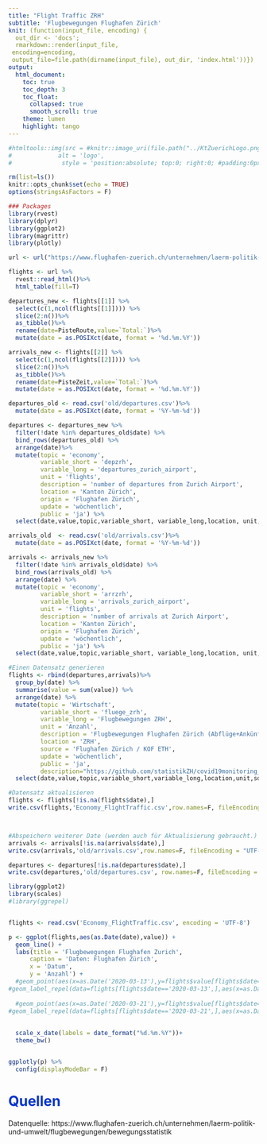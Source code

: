 ```yaml
---
title: "Flight Traffic ZRH"
subtitle: 'Flugbewegungen Flughafen Zürich'
knit: (function(input_file, encoding) {
  out_dir <- 'docs';
  rmarkdown::render(input_file,
 encoding=encoding,
 output_file=file.path(dirname(input_file), out_dir, 'index.html'))})
output: 
  html_document:
    toc: true
    toc_depth: 3
    toc_float:
      collapsed: true
      smooth_scroll: true
    theme: lumen
    highlight: tango
---
```


<style type="text/css">
.main-container {
  max-width: 1800px;
  margin-left: 0;
  margin-right: auto;
}
blockquote {
    padding: 10px 20px;
    margin: 0 0 20px;
    font-size: 14px;
    border-left: 5px solid #eee;
}

h1.title {
  font-size: 38px;
  color: #000000;
  }
  
h1 { /* Header 1 */
  font-size: 28px;
  color: #0033cc;
}
h2 { /* Header 2 */
    font-size: 28px;
	color: #0099ff
}
h3 { /* Header 3 */
    font-size: 14px;
	color: #6600cc
}
</style>

```r
#htmltools::img(src = #knitr::image_uri(file.path("../KtZuerichLogo.png")),
#             alt = 'logo', 
#              style = 'position:absolute; top:0; right:0; #padding:0px;')
```


```r
rm(list=ls())
knitr::opts_chunk$set(echo = TRUE)
options(stringsAsFactors = F)

### Packages 
library(rvest)
library(dplyr)
library(ggplot2)
library(magrittr)
library(plotly)
```


```r
url <- url("https://www.flughafen-zuerich.ch/unternehmen/laerm-politik-und-umwelt/flugbewegungen/bewegungsstatistik", "rb") 

flights <- url %>%
  rvest::read_html()%>%
  html_table(fill=T) 

departures_new <- flights[[1]] %>%
  select(c(1,ncol(flights[[1]]))) %>%
  slice(2:n())%>%
  as_tibble()%>%
  rename(date=PisteRoute,value=`Total:`)%>%
  mutate(date = as.POSIXct(date, format = '%d.%m.%Y'))

arrivals_new <- flights[[2]] %>%
  select(c(1,ncol(flights[[2]]))) %>%
  slice(2:n())%>%
  as_tibble()%>%
  rename(date=PisteZeit,value=`Total:`)%>%
  mutate(date = as.POSIXct(date, format = '%d.%m.%Y'))
```


```r

departures_old <- read.csv('old/departures.csv')%>%
  mutate(date = as.POSIXct(date, format = '%Y-%m-%d'))

departures <- departures_new %>%
  filter(!date %in% departures_old$date) %>%
  bind_rows(departures_old) %>%
  arrange(date)%>%
  mutate(topic = 'economy',
         variable_short = 'depzrh',
         variable_long = 'departures_zurich_airport',
         unit = 'flights',
         description = 'number of departures from Zurich Airport',
         location = 'Kanton Zürich',
         origin = 'Flughafen Zürich',
         update = 'wöchentlich',
         public = 'ja') %>%
  select(date,value,topic,variable_short, variable_long,location, unit, origin, update, public, description)

arrivals_old  <- read.csv('old/arrivals.csv')%>%
  mutate(date = as.POSIXct(date, format = '%Y-%m-%d'))

arrivals <- arrivals_new %>%
  filter(!date %in% arrivals_old$date) %>%
  bind_rows(arrivals_old) %>%
  arrange(date) %>%
  mutate(topic = 'economy',
         variable_short = 'arrzrh',
         variable_long = 'arrivals_zurich_airport',
         unit = 'flights',
         description = 'number of arrivals at Zurich Airport',
         location = 'Kanton Zürich',
         origin = 'Flughafen Zürich',
         update = 'wöchentlich',
         public = 'ja') %>%
  select(date,value,topic,variable_short, variable_long,location, unit, origin, update, public, description)

#Einen Datensatz generieren
flights <- rbind(departures,arrivals)%>%
  group_by(date) %>%
  summarise(value = sum(value)) %>%
  arrange(date) %>%
  mutate(topic = 'Wirtschaft',
         variable_short = 'fluege_zrh',
         variable_long = 'Flugbewegungen ZRH',
         unit = 'Anzahl',
         description = 'Flugbewegungen Flughafen Zürich (Abflüge+Ankünfte)',
         location = 'ZRH',
         source = 'Flughafen Zürich / KOF ETH',
         update = 'wöchentlich',
         public = 'ja',
         description="https://github.com/statistikZH/covid19monitoring_economy_FlightTraffic") %>%
  select(date,value,topic,variable_short,variable_long,location,unit,source,update,public,description)

#Datensatz aktualisieren
flights <- flights[!is.na(flights$date),]
write.csv(flights,'Economy_FlightTraffic.csv',row.names=F, fileEncoding = "UTF-8")



#Abspeichern weiterer Date (werden auch für Aktualisierung gebraucht.)
arrivals <- arrivals[!is.na(arrivals$date),]
write.csv(arrivals,'old/arrivals.csv',row.names=F, fileEncoding = "UTF-8")

departures <- departures[!is.na(departures$date),]
write.csv(departures,'old/departures.csv', row.names=F, fileEncoding = "UTF-8")
```

```r

library(ggplot2)
library(scales)
#library(ggrepel)


flights <- read.csv('Economy_FlightTraffic.csv', encoding = 'UTF-8')

p <- ggplot(flights,aes(as.Date(date),value)) +
  geom_line() +
  labs(title = 'Flugbewegungen Flughafen Zurich',
      caption = 'Daten: Flughafen Zürich',
      x = 'Datum',
      y = 'Anzahl') +
  #geom_point(aes(x=as.Date('2020-03-13'),y=flights$value[flights$date=='2020-03-13']),fill=NA, col='red', shape=1, size=5, stroke = 2)+
#geom_label_repel(data=flights[flights$date=='2020-03-13',],aes(x=as.Date('2020-03-13'),y=flights$value[flights$date=='2020-03-13']),label='13. März 2020', col='red',box.padding   = 0.35, point.padding = 0.5)+
  
  #geom_point(aes(x=as.Date('2020-03-21'),y=flights$value[flights$date=='2020-03-21']),fill=NA, col='red', shape=1, size=5, stroke = 2)+
#geom_label_repel(data=flights[flights$date=='2020-03-21',],aes(x=as.Date('2020-03-21'),y=flights$value[flights$date=='2020-03-21']),label='21. März 2020', col='red',box.padding   = 0.35, point.padding = 0.5)+
  
  
  scale_x_date(labels = date_format("%d.%m.%Y"))+
  theme_bw()


ggplotly(p) %>%  
  config(displayModeBar = F)
```


# Quellen
Datenquelle: https://www.flughafen-zuerich.ch/unternehmen/laerm-politik-und-umwelt/flugbewegungen/bewegungsstatistik
